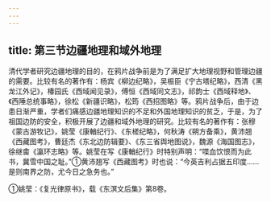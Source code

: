 ```yaml
---
---
---
```

title: 第三节边疆地理和域外地理
---



清代学者研究边疆地理的目的，在鸦片战争前是为了满足扩大地理视野和管理边疆的需要。比较有名的著作有：杨宾《柳边纪略》，吴桭臣《宁古塔纪略》，西清《黑龙江外记》，椿园氏《西域闻见录》，傅恒《西域同文志》，祁韵士《西域释地》、《西陲总统事略》，徐松《新疆识略》，松筠《西招图略》等。鸦片战争后，由于边患日渐严重，学者们痛感边疆地理知识的不足和外国地理知识的贫乏，于是，为了祖国边防的安全，积极开展了边疆和域外地理的研究。比较有名的著作有：张穆《蒙古游牧记》，姚莹《康輶纪行》、《东槎纪略》，何秋涛《朔方备乘》，黄沛翘《西藏图考》，曹廷杰《东北边防辑要》、《东三省舆地图说》，魏源《海国图志》，徐继畬《瀛环志略》等。姚莹在写《康輶纪行》时特别声明：“喋血饮恨而为此书，冀雪中国之耻。”①黄沛翘写《西藏图考》时也说：“今英吉利占据五印度……是则南界之防，尤今日之急务也。”

①姚莹：《复光律原书》，载《东溟文后集》第8卷。